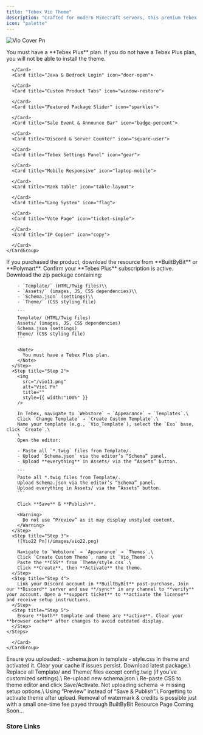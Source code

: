 ```yaml
---
title: "Tebex Vio Theme"
description: "Crafted for modern Minecraft servers, this premium Tebex theme is designed to elevate your online store experience."
icon: "palette"
---
```


![Vio Cover Pn](/images/vio-cover.png)

<Info>
  You must have a **Tebex Plus** plan. If you do not have a Tebex Plus plan, you will not be able to install the theme.
</Info>

<Tabs>
  <Tab title="Core Features">
    <CardGroup cols="4">
      <Card title="Powerful Coding" icon="code">
        
      </Card>
      <Card title="Java & Bedrock Login" icon="door-open">
        
      </Card>
      <Card title="Custom Product Tabs" icon="window-restore">
        
      </Card>
      <Card title="Featured Package Slider" icon="sparkles">
        
      </Card>
      <Card title="Sale Event & Announce Bar" icon="badge-percent">
        
      </Card>
      <Card title="Discord & Server Counter" icon="square-user">
        
      </Card>
      <Card title="Tebex Settings Panel" icon="gear">
        
      </Card>
      <Card title="Mobile Responsive" icon="laptop-mobile">
        
      </Card>
      <Card title="Rank Table" icon="table-layout">
        
      </Card>
      <Card title="Lang System" icon="flag">
        
      </Card>
      <Card title="Vote Page" icon="ticket-simple">
        
      </Card>
      <Card title="IP Copier" icon="copy">
        
      </Card>
    </CardGroup>
  </Tab>
  <Tab title="Installation">
    <Steps>
      <Step title="Step 1">
        If you purchased the product, download the resource from **BuiltByBit** or **Polymart**. Confirm your **Tebex Plus** subscription is active. Download the zip package containing:

        - `Template/` (HTML/Twig files)\\
        - `Assets/` (images, JS, CSS dependencies)\\
        - `Schema.json` (settings)\\
        - `Theme/` (CSS styling file)

        ```
        Template/ (HTML/Twig files)
        Assets/ (images, JS, CSS dependencies)
        Schema.json (settings)
        Theme/ (CSS styling file)
        ```

        <Note>
          You must have a Tebex Plus plan.
        </Note>
      </Step>
      <Step title="Step 2">
        <img
          src="/vio11.png"
          alt="Vio1 Pn"
          title=""
          style={{ width:"100%" }}
        />

        In Tebex, navigate to `Webstore` → `Appearance` → `Templates`.\
        Click `Change Template` → `Create Custom Template`.\
        Name your template (e.g., `Vio_Template`), select the `Exo` base, click `Create`.\
        \
        Open the editor:

        - Paste all `*.twig` files from Template/.
        - Upload `Schema.json` via the editor’s “Schema” panel.
        - Upload **everything** in Assets/ via the “Assets” button.

        ```
        Paste all *.twig files from Template/.
        Upload Schema.json via the editor’s “Schema” panel.
        Upload everything in Assets/ via the “Assets” button.
        ```

        Click **Save** & **Publish**.

        <Warning>
          Do not use “Preview” as it may display unstyled content.
        </Warning>
      </Step>
      <Step title="Step 3">
        ![Vio22 Pn](/images/vio22.png)

        Navigate to `Webstore` → `Appearance` → `Themes`.\
        Click `Create Custom Theme`, name it `Vio_Theme`.\
        Paste the **CSS** from `Theme/style.css`.\
        Click **Create**, then **Activate** the theme.
      </Step>
      <Step title="Step 4">
        Link your Discord account in **BuiltByBit** post-purchase. Join our **Discord** server and use **/sync** in any channel to **verify** your account. Open a **support ticket** to **activate the license** and receive setup instructions.
      </Step>
      <Step title="Step 5">
        Ensure **both** template and theme are **active**. Clear your **browser cache** after changes to avoid outdated display.
      </Step>
    </Steps>
  </Tab>
  <Tab title="Dependencies">
    <CardGroup cols="4">
      <Card title="Tebex Plus Plan" icon="stars" href="https://tebex.io">
        
      </Card>
    </CardGroup>
  </Tab>
  <Tab title="FAQ">
    <AccordionGroup>
      <Accordion title="Why doesn’t my template show styling?">
        Ensure you uploaded: - schema.json in template - style.css in theme and activated it. Clear your cache if issues persist.
      </Accordion>
      <Accordion title="How to update Vio?">
        Download latest package.\
        Replace all Template/ and Theme/ files except config.twig (if you’ve customized settings).\
        Re-upload new schema.json.\
        Re-paste CSS to theme editor and click Save/Activate.
      </Accordion>
      <Accordion title="What common mistakes occur?">
        Not uploading schema → missing setup options.\
        Using “Preview” instead of “Save & Publish”.\
        Forgetting to activate theme after upload.
      </Accordion>
      <Accordion title="Can I remove watermark?">
        Removal of watermark & credits is possible just with a small one-time fee payed through BuiltByBit Resource Page
      </Accordion>
    </AccordionGroup>
  </Tab>
  <Tab title="Tools">
    Coming Soon...
  </Tab>
</Tabs>

### <Icon icon="shop" size="23" />  Store Links

<CardGroup cols="4">
  <Card title="BuiltByBit" icon="cube">
    
  </Card>
  <Card title="Polymart" icon="p">
    
  </Card>
</CardGroup>